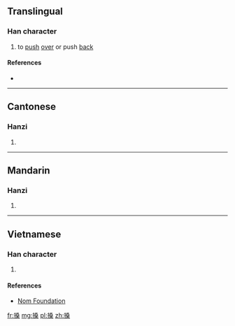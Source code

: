 ==Translingual==

===Han character===
{{Han char|rn=64|rad=手|as=10|sn=13|four=57094|canj=QEED|ids=⿰扌桑}}

# to [[push]] [[over]] or push [[back]]

====References====
* {{Han ref|kx=0447.140|dkj=12493|dj=0798.060|hdz=31939.070|uh=6421|ud=25633|bh=DDBA|bd=56762}}

----

==Cantonese==

===Hanzi===
{{yue-hanzi|jyut=[[song2]]|y=song2}}

# {{defn|lang=yue|sort=手10}}

----

==Mandarin==

===Hanzi===
{{cmn-hanzi|pin=[[sǎng]] ([[sang3]])|wg=sang<sup>3</sup>}}

# {{defn|lang=cmn|sort=手10}}

----

==Vietnamese==

===Han character===
{{vi-hantu|rs=手10|[[táng]], [[tảng]]}}

# {{defn|lang=vi|sort=手10}}

====References====
*[http://nomfoundation.org/common/nom_details.php?codepoint=6421 Nom Foundation]

[[fr:搡]]
[[mg:搡]]
[[pl:搡]]
[[zh:搡]]